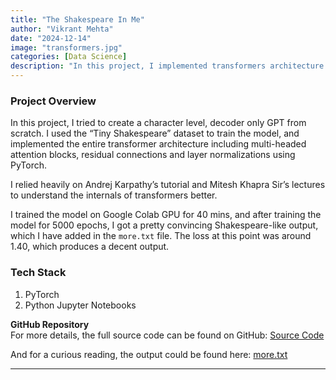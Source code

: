```yaml
---
title: "The Shakespeare In Me"
author: "Vikrant Mehta"
date: "2024-12-14"
image: "transformers.jpg"
categories: [Data Science]
description: "In this project, I implemented transformers architecture from scratch to create a decoder only GPT that sounds like Shakespeare."
---
```


### Project Overview

In this project, I tried to create a character level, decoder only GPT from scratch. I used the "Tiny Shakespeare" dataset to train the model, and implemented the entire transformer architecture including multi-headed attention blocks, residual connections and layer normalizations using PyTorch.  

I relied heavily on Andrej Karpathy's tutorial and Mitesh Khapra Sir's lectures to understand the internals of transformers better. 

I trained the model on Google Colab GPU for 40 mins, and after training the model for 5000 epochs, I got a pretty convincing Shakespeare-like output, which I have added in the `more.txt` file. The loss at this point was around 1.40, which produces a decent output.

### Tech Stack

1. PyTorch
2. Python Jupyter Notebooks

**GitHub Repository**  
For more details, the full source code can be found on GitHub: [Source Code](https://github.com/vikrantmehta123/gpt-from-scratch)

And for a curious reading, the output could be found here: [more.txt](https://github.com/vikrantmehta123/gpt-from-scratch/blob/main/shakespeare-in-me/more.txt)

---